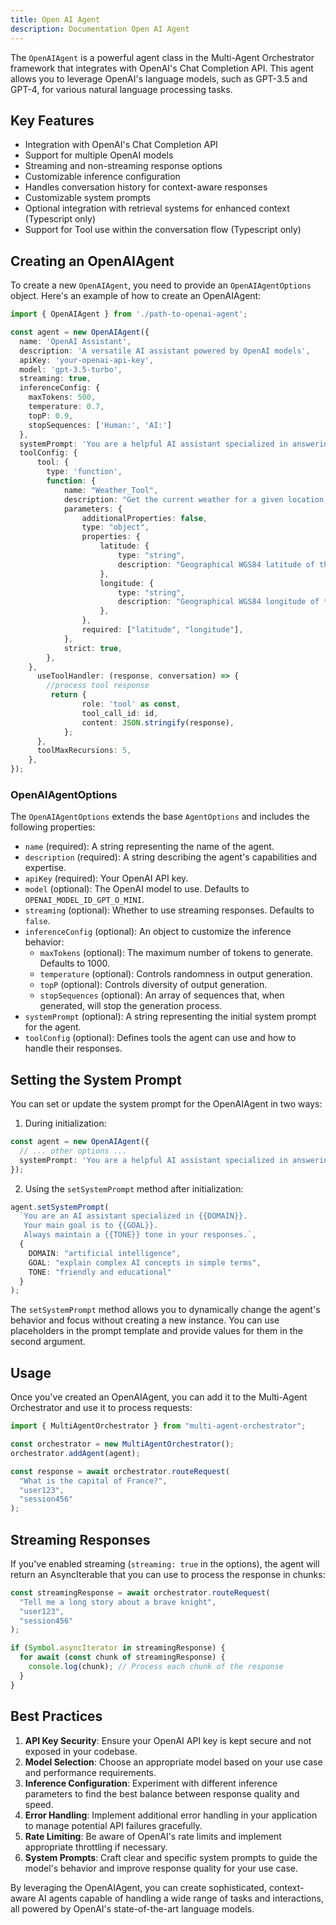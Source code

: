 ```yaml
---
title: Open AI Agent
description: Documentation Open AI Agent
---
```


The `OpenAIAgent` is a powerful agent class in the Multi-Agent Orchestrator framework that integrates with OpenAI's Chat Completion API. This agent allows you to leverage OpenAI's language models, such as GPT-3.5 and GPT-4, for various natural language processing tasks.

## Key Features

- Integration with OpenAI's Chat Completion API
- Support for multiple OpenAI models
- Streaming and non-streaming response options
- Customizable inference configuration
- Handles conversation history for context-aware responses
- Customizable system prompts
- Optional integration with retrieval systems for enhanced context (Typescript only)
- Support for Tool use within the conversation flow (Typescript only)

## Creating an OpenAIAgent

To create a new `OpenAIAgent`, you need to provide an `OpenAIAgentOptions` object. Here's an example of how to create an OpenAIAgent:



<Tabs syncKey="runtime">
  <TabItem label="Typescript"  icon="seti:typescript" color="blue" >

```typescript
import { OpenAIAgent } from './path-to-openai-agent';

const agent = new OpenAIAgent({
  name: 'OpenAI Assistant',
  description: 'A versatile AI assistant powered by OpenAI models',
  apiKey: 'your-openai-api-key',
  model: 'gpt-3.5-turbo',
  streaming: true,
  inferenceConfig: {
    maxTokens: 500,
    temperature: 0.7,
    topP: 0.9,
    stopSequences: ['Human:', 'AI:']
  },
  systemPrompt: 'You are a helpful AI assistant specialized in answering questions about technology.',
  toolConfig: {
      tool: {
        type: 'function',
        function: {
            name: "Weather_Tool",
            description: "Get the current weather for a given location, based on its WGS84 coordinates.",
            parameters: {
                additionalProperties: false,
                type: "object",
                properties: {
                    latitude: {
                        type: "string",
                        description: "Geographical WGS84 latitude of the location.",
                    },
                    longitude: {
                        type: "string",
                        description: "Geographical WGS84 longitude of the location.",
                    },
                },
                required: ["latitude", "longitude"],
            },
            strict: true,
        },
    },
      useToolHandler: (response, conversation) => {
        //process tool response
         return {
                role: 'tool' as const,
                tool_call_id: id,
                content: JSON.stringify(response),
            };
      },
      toolMaxRecursions: 5,
    },
});
```
  </TabItem>

</Tabs>


### OpenAIAgentOptions

The `OpenAIAgentOptions` extends the base `AgentOptions` and includes the following properties:

- `name` (required): A string representing the name of the agent.
- `description` (required): A string describing the agent's capabilities and expertise.
- `apiKey` (required): Your OpenAI API key.
- `model` (optional): The OpenAI model to use. Defaults to `OPENAI_MODEL_ID_GPT_O_MINI`.
- `streaming` (optional): Whether to use streaming responses. Defaults to `false`.
- `inferenceConfig` (optional): An object to customize the inference behavior:
  - `maxTokens` (optional): The maximum number of tokens to generate. Defaults to 1000.
  - `temperature` (optional): Controls randomness in output generation.
  - `topP` (optional): Controls diversity of output generation.
  - `stopSequences` (optional): An array of sequences that, when generated, will stop the generation process.
- `systemPrompt` (optional): A string representing the initial system prompt for the agent.
- `toolConfig` (optional): Defines tools the agent can use and how to handle their responses.

## Setting the System Prompt

You can set or update the system prompt for the OpenAIAgent in two ways:

1. During initialization:

<Tabs syncKey="runtime">
  <TabItem label="Typescript"  icon="seti:typescript" color="blue" >

```typescript
const agent = new OpenAIAgent({
  // ... other options ...
  systemPrompt: 'You are a helpful AI assistant specialized in answering questions about technology.'
});
```
  </TabItem>
</Tabs>



2. Using the `setSystemPrompt` method after initialization:

<Tabs syncKey="runtime">
  <TabItem label="Typescript"  icon="seti:typescript" color="blue" >

```typescript
agent.setSystemPrompt(
  `You are an AI assistant specialized in {{DOMAIN}}.
   Your main goal is to {{GOAL}}.
   Always maintain a {{TONE}} tone in your responses.`,
  {
    DOMAIN: "artificial intelligence",
    GOAL: "explain complex AI concepts in simple terms",
    TONE: "friendly and educational"
  }
);
```
  </TabItem>
</Tabs>


The `setSystemPrompt` method allows you to dynamically change the agent's behavior and focus without creating a new instance. You can use placeholders in the prompt template and provide values for them in the second argument.

## Usage

Once you've created an OpenAIAgent, you can add it to the Multi-Agent Orchestrator and use it to process requests:

<Tabs syncKey="runtime">
  <TabItem label="Typescript"  icon="seti:typescript" color="blue" >

```typescript
import { MultiAgentOrchestrator } from "multi-agent-orchestrator";

const orchestrator = new MultiAgentOrchestrator();
orchestrator.addAgent(agent);

const response = await orchestrator.routeRequest(
  "What is the capital of France?",
  "user123",
  "session456"
);
```
  </TabItem>
</Tabs>


## Streaming Responses

If you've enabled streaming (`streaming: true` in the options), the agent will return an AsyncIterable that you can use to process the response in chunks:

<Tabs syncKey="runtime">
  <TabItem label="Typescript"  icon="seti:typescript" color="blue" >

```typescript
const streamingResponse = await orchestrator.routeRequest(
  "Tell me a long story about a brave knight",
  "user123",
  "session456"
);

if (Symbol.asyncIterator in streamingResponse) {
  for await (const chunk of streamingResponse) {
    console.log(chunk); // Process each chunk of the response
  }
}
```
  </TabItem>

</Tabs>



## Best Practices

1. **API Key Security**: Ensure your OpenAI API key is kept secure and not exposed in your codebase.
2. **Model Selection**: Choose an appropriate model based on your use case and performance requirements.
3. **Inference Configuration**: Experiment with different inference parameters to find the best balance between response quality and speed.
4. **Error Handling**: Implement additional error handling in your application to manage potential API failures gracefully.
5. **Rate Limiting**: Be aware of OpenAI's rate limits and implement appropriate throttling if necessary.
6. **System Prompts**: Craft clear and specific system prompts to guide the model's behavior and improve response quality for your use case.

By leveraging the OpenAIAgent, you can create sophisticated, context-aware AI agents capable of handling a wide range of tasks and interactions, all powered by OpenAI's state-of-the-art language models.
